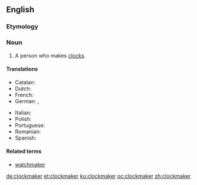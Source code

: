 ==English==

===Etymology===
{{compound|clock|maker|lang=en}}

===Noun===
{{en-noun}}

# A person who makes [[clock]]s.

====Translations====
{{trans-top|person who makes clocks}}
* Catalan: {{t|ca|rellotger}}
* Dutch: {{t+|nl|klokkenmaker}}
* French: {{t+|fr|horloger}}
* German: {{t+|de|Uhrmacher|m}}, {{t+|de|Uhrmacherin|f}}
{{trans-mid}}
* Italian: {{t+|it|orologiaio}}
* Polish: {{t+|pl|zegarmistrz|m}}
* Portuguese: {{t+|pt|relojoeiro}}
* Romanian: {{t+|ro|ceasornicar}}
* Spanish: {{t|es|relojero}}
{{trans-bottom}}

====Related terms====
* [[watchmaker]]

[[de:clockmaker]]
[[et:clockmaker]]
[[ku:clockmaker]]
[[oc:clockmaker]]
[[zh:clockmaker]]